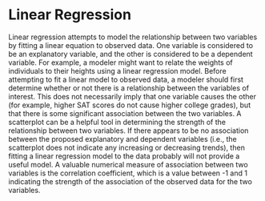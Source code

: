 # Linear Regression

Linear regression attempts to model the relationship between two variables by fitting a linear equation to observed data. One variable is considered to be an explanatory variable, and the other is considered to be a dependent variable. For example, a modeler might want to relate the weights of individuals to their heights using a linear regression model.
Before attempting to fit a linear model to observed data, a modeler should first determine whether or not there is a relationship between the variables of interest. This does not necessarily imply that one variable causes the other (for example, higher SAT scores do not cause higher college grades), but that there is some significant association between the two variables. A scatterplot can be a helpful tool in determining the strength of the relationship between two variables. If there appears to be no association between the proposed explanatory and dependent variables (i.e., the scatterplot does not indicate any increasing or decreasing trends), then fitting a linear regression model to the data probably will not provide a useful model. A valuable numerical measure of association between two variables is the correlation coefficient, which is a value between -1 and 1 indicating the strength of the association of the observed data for the two variables.

